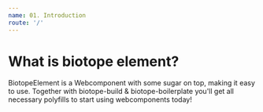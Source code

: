 ```yaml
---
name: 01. Introduction
route: '/'
---
```


# What is biotope element?
BiotopeElement is a Webcomponent with some sugar on top, making it easy to use. Together with biotope-build & biotope-boilerplate you'll get all necessary polyfills to start using webcomponents today!

